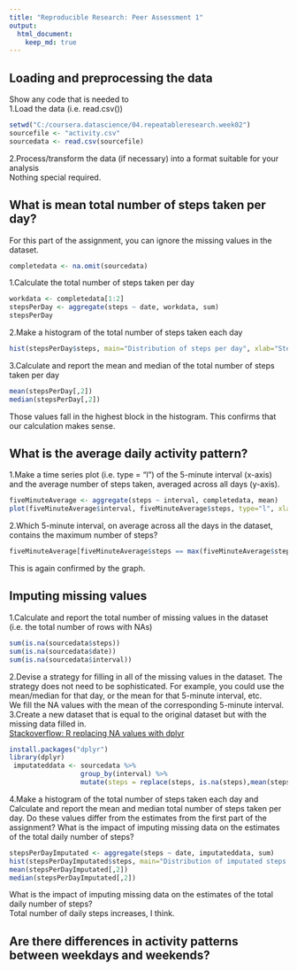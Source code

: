 ```yaml
---
title: "Reproducible Research: Peer Assessment 1"
output: 
  html_document:
    keep_md: true
---
```



## Loading and preprocessing the data
Show any code that is needed to  
1.Load the data (i.e. read.csv())
```r
setwd("C:/coursera.datascience/04.repeatableresearch.week02")
sourcefile <- "activity.csv"
sourcedata <- read.csv(sourcefile)
```
2.Process/transform the data (if necessary) into a format suitable for your analysis  
Nothing special required.  

## What is mean total number of steps taken per day?
For this part of the assignment, you can ignore the missing values in the dataset.  
```r
completedata <- na.omit(sourcedata)
```

1.Calculate the total number of steps taken per day  
```r
workdata <- completedata[1:2]
stepsPerDay <- aggregate(steps ~ date, workdata, sum)
stepsPerDay
```
2.Make a histogram of the total number of steps taken each day  
```r
hist(stepsPerDay$steps, main="Distribution of steps per day", xlab="Steps per day")
```
3.Calculate and report the mean and median of the total number of steps taken per day  
```r
mean(stepsPerDay[,2])
median(stepsPerDay[,2])
```
Those values fall in the  highest block in the histogram. This confirms that our calculation makes sense.  

## What is the average daily activity pattern?
1.Make a time series plot (i.e. type = "l") of the 5-minute interval (x-axis) and the average number of steps taken, averaged across all days (y-axis).  
```r
fiveMinuteAverage <- aggregate(steps ~ interval, completedata, mean)
plot(fiveMinuteAverage$interval, fiveMinuteAverage$steps, type="l", xlab="5-minute interval", ylab="Average number of steps over all days")
```
2.Which 5-minute interval, on average across all the days in the dataset, contains the maximum number of steps?  
```r
fiveMinuteAverage[fiveMinuteAverage$steps == max(fiveMinuteAverage$steps),]
```
This is again confirmed by the graph.  

## Imputing missing values
1.Calculate and report the total number of missing values in the dataset (i.e. the total number of rows with NAs)  
```r
sum(is.na(sourcedata$steps))
sum(is.na(sourcedata$date))
sum(is.na(sourcedata$interval))
```  
2.Devise a strategy for filling in all of the missing values in the dataset. The strategy does not need to be sophisticated. For example, you could use the mean/median for that day, or the mean for that 5-minute interval, etc.  
We fill the NA values with the mean of the corresponding 5-minute interval.
3.Create a new dataset that is equal to the original dataset but with the missing data filled in.  
[Stackoverflow: R replacing NA values with dplyr](http://stackoverflow.com/questions/26336122/r-replacing-na-values-by-mean-of-hour-with-dplyr)    
```r
install.packages("dplyr")
library(dplyr)
 imputateddata <- sourcedata %>% 
                  group_by(interval) %>% 
                  mutate(steps = replace(steps, is.na(steps),mean(steps, na.rm=TRUE)))
```  
4.Make a histogram of the total number of steps taken each day and Calculate and report the mean and median total number of steps taken per day. Do these values differ from the estimates from the first part of the assignment? What is the impact of imputing missing data on the estimates of the total daily number of steps?
```r
stepsPerDayImputated <- aggregate(steps ~ date, imputateddata, sum)
hist(stepsPerDayImputated$steps, main="Distribution of imputated steps per day", xlab="Imputated Steps per day")
mean(stepsPerDayImputated[,2])
median(stepsPerDayImputated[,2])
```
What is the impact of imputing missing data on the estimates of the total daily number of steps?  
Total number of daily steps increases, I think.  

## Are there differences in activity patterns between weekdays and weekends?
